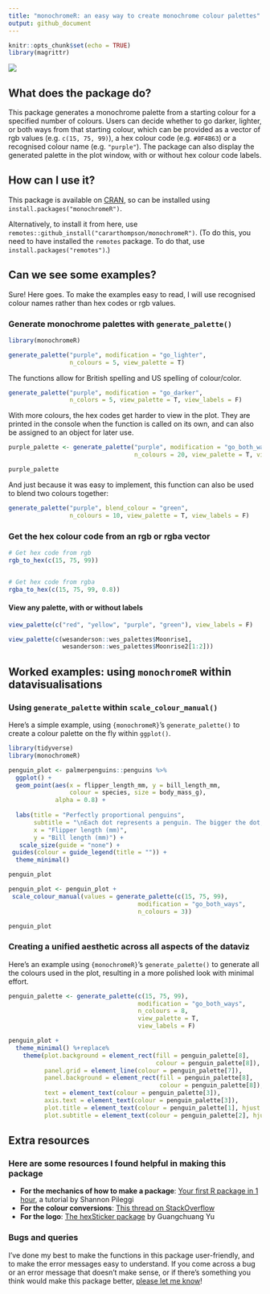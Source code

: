 ```yaml
---
title: "monochromeR: an easy way to create monochrome colour palettes"
output: github_document
---
```


```r
knitr::opts_chunk$set(echo = TRUE)
library(magrittr)
```

![](inst/figures/logo-social.PNG)

## What does the package do?

This package generates a monochrome palette from a starting colour for a specified number of colours. Users can decide whether to go darker, lighter, or both ways from that starting colour, which can be provided as a vector of rgb values (e.g. `c(15, 75, 99)`), a hex colour code (e.g. `#0F4B63`) or a recognised colour name (e.g. `"purple"`). The package can also display the generated palette in the plot window, with or without hex colour code labels. 


## How can I use it?

This package is available on [CRAN](https://cran.r-project.org/), so can be installed using `install.packages("monochromeR")`. 

Alternatively, to install it from here, use `remotes::github_install("cararthompson/monochromeR")`. (To do this, you need to have installed the `remotes` package. To do that, use `install.packages("remotes")`.)


## Can we see some examples?

Sure! Here goes. To make the examples easy to read, I will use recognised colour names rather than hex codes or rgb values. 

### Generate monochrome palettes with `generate_palette()`

```r
library(monochromeR)

generate_palette("purple", modification = "go_lighter", 
                 n_colours = 5, view_palette = T)

```

The functions allow for British spelling and US spelling of colour/color. 

```r
generate_palette("purple", modification = "go_darker", 
                 n_colors = 5, view_palette = T, view_labels = F)

```

With more colours, the hex codes get harder to view in the plot. They are printed in the console when the function is called on its own, and can also be assigned to an object for later use. 

```r
purple_palette <- generate_palette("purple", modification = "go_both_ways", 
                                   n_colours = 20, view_palette = T, view_labels = F)

purple_palette

```

And just because it was easy to implement, this function can also be used to blend two colours together:

```r
generate_palette("purple", blend_colour = "green", 
                 n_colours = 10, view_palette = T, view_labels = F)

```


### Get the hex colour code from an rgb or rgba vector

```r
# Get hex code from rgb
rgb_to_hex(c(15, 75, 99))


# Get hex code from rgba
rgba_to_hex(c(15, 75, 99, 0.8))

```

#### View any palette, with or without labels

```r
view_palette(c("red", "yellow", "purple", "green"), view_labels = F)

view_palette(c(wesanderson::wes_palettes$Moonrise1,
               wesanderson::wes_palettes$Moonrise2[1:2]))

```


## Worked examples: using `monochromeR` within datavisualisations

### Using `generate_palette` within `scale_colour_manual()`

Here's a simple example, using `{monochromeR}`'s `generate_palette()` to create a colour palette on the fly within `ggplot()`.

```r
library(tidyverse)
library(monochromeR)

penguin_plot <- palmerpenguins::penguins %>%
  ggplot() +
  geom_point(aes(x = flipper_length_mm, y = bill_length_mm, 
                 colour = species, size = body_mass_g),
             alpha = 0.8) +
 
  labs(title = "Perfectly proportional penguins", 
       subtitle = "\nEach dot represents a penguin. The bigger the dot, the heavier the penguin. \nLook at them go!",
       x = "Flipper length (mm)",
       y = "Bill length (mm)") +
   scale_size(guide = "none") +
 guides(colour = guide_legend(title = "")) +
  theme_minimal() 

penguin_plot

penguin_plot <- penguin_plot +
 scale_colour_manual(values = generate_palette(c(15, 75, 99), 
                                    modification = "go_both_ways", 
                                    n_colours = 3))

penguin_plot

```

### Creating a unified aesthetic across all aspects of the dataviz

Here's an example using `{monochromeR}`'s `generate_palette()` to generate all the colours used in the plot, resulting in a more polished look with minimal effort. 

```r
penguin_palette <- generate_palette(c(15, 75, 99), 
                                    modification = "go_both_ways", 
                                    n_colours = 8,
                                    view_palette = T,
                                    view_labels = F)

penguin_plot +
  theme_minimal() %+replace%
    theme(plot.background = element_rect(fill = penguin_palette[8], 
                                         colour = penguin_palette[8]),
          panel.grid = element_line(colour = penguin_palette[7]),
          panel.background = element_rect(fill = penguin_palette[8], 
                                          colour = penguin_palette[8]),
          text = element_text(colour = penguin_palette[3]),
          axis.text = element_text(colour = penguin_palette[3]),
          plot.title = element_text(colour = penguin_palette[1], hjust = 0, size = 16),
          plot.subtitle = element_text(colour = penguin_palette[2], hjust = 0))

```


## Extra resources

### Here are some resources I found helpful in making this package

- **For the mechanics of how to make a package**: [Your first R package in 1 hour](https://www.pipinghotdata.com/posts/2020-10-25-your-first-r-package-in-1-hour/), a tutorial by Shannon Pileggi
- **For the colour conversions**: [This thread on StackOverflow](https://stackoverflow.com/questions/60977641/r-function-for-rgba-to-hex-colour-conversion)
- **For the logo**: [The hexSticker package](https://github.com/GuangchuangYu/hexSticker) by Guangchuang Yu

### Bugs and queries

I've done my best to make the functions in this package user-friendly, and to make the error messages easy to understand. If you come across a bug or an error message that doesn't make sense, or if there's something you think would make this package better, [please let me know](https://github.com/cararthompson/monochromeR/issues)!
